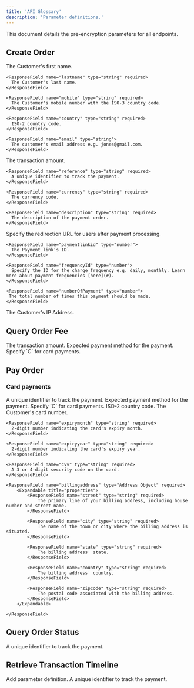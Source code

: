 ```yaml
---
title: 'API Glossary'
description: 'Parameter definitions.'
---
```


This document details the pre-encryption parameters for all endpoints.

## Create Order
<ResponseField name="customer" type="Customer Object" required>
  <Expandable title="properties">
    <ResponseField name="firstname" type="string" required>
      The Customer's first name.
    </ResponseField>

    <ResponseField name="lastname" type="string" required>
      The Customer's last name.
    </ResponseField>

    <ResponseField name="mobile" type="string" required>
      The Customer's mobile number with the ISO-3 country code.
    </ResponseField>

    <ResponseField name="country" type="string" required>
      ISO-2 country code.
    </ResponseField>

    <ResponseField name="email" type="string">
      The customer's email address e.g. jones@gmail.com.
    </ResponseField>
  </Expandable>
</ResponseField>

<ResponseField name="order" type="Order Object" required>
  <Expandable title="properties">
    <ResponseField name="amount" type="number" required>
      The transaction amount.
    </ResponseField>

    <ResponseField name="reference" type="string" required>
      A unique identifier to track the payment.
    </ResponseField>

    <ResponseField name="currency" type="string" required>
      The currency code.
    </ResponseField>

    <ResponseField name="description" type="string" required>
      The description of the payment order.
    </ResponseField>
  </Expandable>
</ResponseField>

<ResponseField name="payment" type="Payment Object">
  <Expandable title="properties">
    <ResponseField name="RedirectUrl" type="string">
      Specify the redirection URL for users after payment processing.
    </ResponseField>

    <ResponseField name="paymentlinkid" type="number">
      The Payment link’s ID.
    </ResponseField>

    <ResponseField name="frequencyId" type="number">
      Specify the ID for the charge frequency e.g. daily, monthly. Learn more about payment frequencies [here](#).
    </ResponseField>

    <ResponseField name="numberOfPayment" type="number">
     The total number of times this payment should be made.
    </ResponseField>
  </Expandable>
</ResponseField>

<ResponseField name="paymentMeta" type="Meta Object">
  <Expandable title="properties">
    <ResponseField name="ipAddress" type="string">
      The Customer's IP Address.
    </ResponseField>
  </Expandable>
</ResponseField>



## Query Order Fee
<ResponseField name="amount" type="string" required>
    The transaction amount.
</ResponseField>

<ResponseField name="paymentmethod" type="string" required>
    Expected payment method for the payment. Specify `C` for card payments.
</ResponseField>


## Pay Order
### Card payments
<ResponseField name="reference" type="string" required>
    A unique identifier to track the payment.
</ResponseField>

<ResponseField name="paymentmethod" type="string" required>
    Expected payment method for the payment. Specify `C` for card payments.
</ResponseField>

<ResponseField name="country" type="string" required>
    ISO-2 country code.
</ResponseField>

<ResponseField name="card" type="Card Object" required>
  <Expandable title="properties">
    <ResponseField name="cardnumber" type="string" required>
      The Customer's card number.
    </ResponseField>

    <ResponseField name="expirymonth" type="string" required>
      2-digit number indicating the card's expiry month.
    </ResponseField>

    <ResponseField name="expiryyear" type="string" required>
      2-digit number indicating the card's expiry year.
    </ResponseField>

    <ResponseField name="cvv" type="string" required>
      A 3 or 4-digit security code on the card.
    </ResponseField>

    <ResponseField name="billingaddress" type="Address Object" required>
        <Expandable title="properties">
            <ResponseField name="street" type="string" required>
                The primary line of your billing address, including house number and street name.
            </ResponseField>

            <ResponseField name="city" type="string" required>
                The name of the town or city where the billing address is situated.
            </ResponseField>

            <ResponseField name="state" type="string" required>
                The billing address' state.
            </ResponseField>

            <ResponseField name="country" type="string" required>
                The billing address' country.
            </ResponseField>

            <ResponseField name="zipcode" type="string" required>
                The postal code associated with the billing address.
            </ResponseField>
        </Expandable>

    </ResponseField>
  </Expandable>
</ResponseField>



## Query Order Status
<ResponseField name="reference" type="string" required>
    A unique identifier to track the payment.
</ResponseField>



## Retrieve Transaction Timeline
<ResponseField name="eventname" type="string" required>
    Add parameter definition.
</ResponseField>

<ResponseField name="orderreference" type="string" required>
    A unique identifier to track the payment.
</ResponseField>